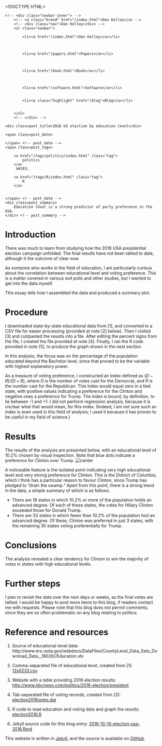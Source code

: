 <!DOCTYPE HTML>
<html>
<head>
<link rel='stylesheet' type='text/css' href='/css/syntax.css' />
<link rel='stylesheet' type='text/css' href='/css/style.css' />
<meta charset="UTF-8">
<title>2016 US election by education level</title>
</head>

<body>
<div class="navbar">
    <!-- <div class="navbar-inner"> -->
        <!-- <a class="brand" href="/index.html">Dan Kelley</a> -->
        <!-- <div class="nav">Dan Kelley</div> -->
        <ul class="navbar">
            
            <li><a href="/index.html">Dan Kelley</a></li>
            

            
            <li><a href="/papers.html">Papers</a></li>
            

            
            <li><a href="/book.html">Book</a></li>
            

            
            <li><a href="/software.html">Software</a></li>
            
            
            <li><a class="highlight" href="/blog">Blog</a></li>
            

        </ul>
        <!-- </div> -->
</div>

<div id="content">
    




<!-- <div class="span8"> -->

<div class=topnav>

<!-- | <a href='/blog'>Home</a> | -->

</div> <!-- topnav -->


<div class="page-header">

    <div class=post_title>2016 US election by education level</div>
<!-- </div> --> <!-- span8 -->

<!-- <div class="span4"> -->

<div class=slug>
    <span class=post_date>
        
    </span> <!-- post_date -->
    <span class=post_tags>
        
        <a href="/tags/politics/index.html" class="tag">
            politics
        </a>
         &#183; 
        
        <a href="/tags/R/index.html" class="tag">
            R
        </a>
        
        
    </span> <!-- post_date -->
    <div class=post_summary>
        Education level is a strong predictor of party preference in the USA.
    </div> <!-- post_summary -->
</div> <!-- slug -->

<!-- </div> -->
<!-- span4 -->
</div> <!-- page-header -->



# Introduction

There was much to learn from studying how the 2016 USA presidential election
campaign unfolded. The final results have not been tallied to date, although it
the outcome of clear now.

As someone who works in the field of education, I am particularly curious about
the correlation between educational level and voting preference. This is a
matter covered in various exit polls and other studies, but I wanted to get
into the data myself.

This essay tells how I assembled the data and produced a summary plot.

# Procedure

I downloaded state-by-state educational data from [1], and converted to a CSV
file for easier processing (provided at note [2] below). Then I visited [3] and
cut/pasted the results into a file. After editing the percent signs from the
file, I created the file provided at note [4].  Finally, I ran the R code
provided in note [5], to produce the graph shown in the next section.

In this analysis, the focus was on the percentage of the population educated
beyond the Bachelor level, since that proved to be the variable with highest
explanatory power.

As a measure of voting preference, I constructed an index defined as
$(D-R)/(D+R)$, where $D$ is the number of votes cast for the Democrat, and $R$
is the number cast for the Republican. This index would equal zero in a tied
state, with positive values indicating a preference for the Clinton and
negative ones a preference for Trump.  The index is bound, by definition, to
lie between -1 and +1.  I did not perform regression analysis, because it is
unclear what that would mean, for this index. (Indeed, I am not sure such an
index is even used in this field of analysis; I used it because it has proven
to be useful in my field of science.)

# Results

The results of the analysis are presented below, with
an educational level of 10.2% chosen by visual inspection. 
Note that blue dots indicate a preference for Clinton over Trump.
![center](http://dankelley.github.io/figs/election2016-usa.png) 


A noticeable feature is the isolated point indicating very high educational
level and very strong preference for Clinton. This is the District of Columbia, 
which I think has a particular reason to favour Clinton, since Trump has
pledged to "drain the swamp." Apart from this point, there is a strong trend in
the data, a simple summary of which is as follows.

* There are 18 states in which 10.2% or more of the population holds an
  advanced degree. Of each of these states, the votes for Hillary Clinton
  exceeded those for Donald Trump.
* There are 33 states in which fewer than 10.2% of the population hod an
  advanced degree. Of these, Clinton was preferred in just 3 states, with the
  remaining 30 states voting preferentially for Trump.

# Conclusions

The analysis revealed a clear tendency for Clinton to win the majority of votes
in states with high educational levels.

# Further steps

I plan to revisit the data over the next days or weeks, as the final votes are
tallied. I would be happy to post more items to this blog, if readers contact
me with requests. Please note that this blog does not permit comments, since
they are so often problematic on any blog relating to politics.


# Reference and resources

1. Source of educational-level data: http://www.ers.usda.gov/webdocs/DataFiles/CountyLevel_Data_Sets_Download_Data__18026//Education.xls

2. Comma-separated file of educational level, created from [1]:
   [12s0233.csv](https://raw.github.com/dankelley/dankelley.github.io/master/assets/12s0233.csv)

3. Website with a table providing 2016 election results:
   [http://www.nbcnews.com/politics/2016-election/president](http://www.nbcnews.com/politics/2016-election/president)

4. Tab-separated file of voting records, created from [3]:
   [election2016votes.dat](https://raw.github.com/dankelley/dankelley.github.io/master/assets/election2016votes.dat)

5. R code to read education and voting data and graph the results:
   [election2016.R](https://raw.github.com/dankelley/dankelley.github.io/master/assets/election2016.R)

6. Jekyll source code for this blog entry: [2016-10-10-election-usa-2016.Rmd](https://raw.github.com/dankelley/dankelley.github.io/master/assets/2016-10-10-election-usa-2016.Rmd)




</div>

<p class="footnote">This website is written in <a
href="http://jekyllrb.com">Jekyll</a>, and the source is available on <a
href="https://github.com/dankelley/dankelley.github.io">GitHub</a>.</p>

</body>
</html>

